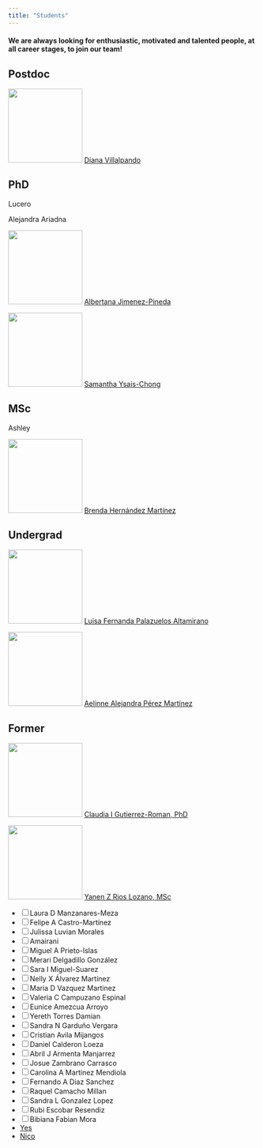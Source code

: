 ```yaml
---
title: "Students"
---
```


#### We are always looking for enthusiastic, motivated and talented people, at all career stages, to join our team!

::: callout-tip
## Postdoc

![](res/diana.png){width="150"} [Diana Villalpando](https://www.linkedin.com/in/diana-villalpando-7a2626148?miniProfileUrn=urn%3Ali%3Afs_miniProfile%3AACoAACOwFuoBbBMsMRvT2ga6_CoNKoHdye6b508&lipi=urn%3Ali%3Apage%3Ad_flagship3_search_srp_people%3BGLSCXG2qSMmbjU1mPxYyHg%3D%3D)
:::

::: callout-tip
## PhD

Lucero

Alejandra Ariadna

![](res/bety.png){width="150"} [Albertana Jimenez-Pineda](https://loop.frontiersin.org/people/1956319/overview)

![](res/sam.png){width="150"} [Samantha Ysais-Chong](https://mx.linkedin.com/in/samantha-ysais-chong-036935213)
:::

::: callout-tip
## MSc

Ashley

![](res/bren.png){width="150"} [Brenda Hernández Martínez](https://www.instagram.com/himfogram/)
:::

::: callout-tip
## Undergrad

![](res/fer.png){width="150"} [Luisa Fernanda Palazuelos Altamirano](http://www.)

![](res/aelinne.png){width="150"} [Aelinne Alejandra Pérez Martínez](http://www.)

:::

::: callout-tip
## Former

![](res/clau.png){width="150"} [Claudia I Gutierrez-Roman, PhD](https://www.researchgate.net/profile/Claudia-Gutierrez-Roman)

![](res/yanen.jpg){width="150"} [Yanen Z Rios Lozano, MSc](https://www.instagram.com/dra.yanen.rios?igsh=Y29oazMwMzRieDlw)

-   [ ] Laura D Manzanares-Meza\
-   [ ] Felipe A Castro-Martínez\
-   [ ] Julissa Luvian Morales\
- [ ] Amairani
-   [ ] Miguel A Prieto-Islas\
-   [ ] Merari Delgadillo González\
-   [ ] Sara I Miguel-Suarez\
-   [ ] Nelly X Álvarez Martínez\
-   [ ] Maria D Vazquez Martinez\
-   [ ] Valeria C Campuzano Espinal\
-   [ ] Eunice Amezcua Arroyo\
-   [ ] Yereth Torres Damian\
-   [ ] Sandra N Garduño Vergara\
-   [ ] Cristian Avila Mijangos\
-   [ ] Daniel Calderon Loeza\
-   [ ] Abril J Armenta Manjarrez\
-   [ ] Josue Zambrano Carrasco\
-   [ ] Carolina A Martinez Mendiola\
-   [ ] Fernando A Diaz Sanchez\
-   [ ] Raquel Camacho Millan\
-   [ ] Sandra L Gonzalez Lopez\
-   [ ] Rubi Escobar Resendiz\
-   [ ] Bibiana Fabian Mora
- [Yes](http://www.)
- [Nico](http://www.)
:::
